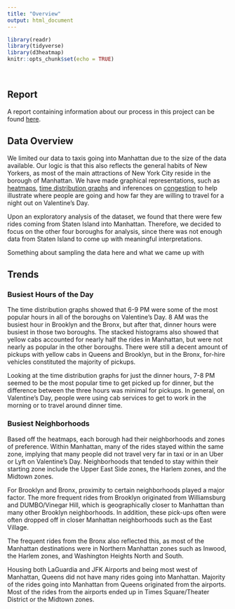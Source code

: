 ```yaml
---
title: "Overview"
output: html_document
---
```


```r
library(readr)
library(tidyverse)
library(d3heatmap)
knitr::opts_chunk$set(echo = TRUE)
```
<p>
</br>
</p>

## Report
A report containing information about our process in this project can be found [here](https://docs.google.com/document/d/1NdZJwZ21d08m8M_eCEaiI_iijkBXc2xY0s1IHqxydMg/edit?usp=sharing).

## Data Overview

We limited our data to taxis going into Manhattan due to the size of the data available. Our logic is that this also reflects the general habits of New Yorkers, as most of the main attractions of New York City reside in the borough of Manhattan. We have made graphical representations, such as [heatmaps](heatmaps.html), [time distribution graphs](timedist.html) and inferences on [congestion](congestion.html) to help illustrate where people are going and how far they are willing to travel for a night out on Valentine's Day.

Upon an exploratory analysis of the dataset, we found that there were few rides coming from Staten Island into Manhattan. Therefore, we decided to focus on the other four boroughs for analysis, since there was not enough data from Staten Island to come up with meaningful interpretations.

Something about sampling the data here and what we came up with
</p>

## Trends

### Busiest Hours of the Day
The time distribution graphs showed that 6-9 PM were some of the most popular hours in all of the boroughs on Valentine’s Day. 8 AM was the busiest hour in Brooklyn and the Bronx, but after that, dinner hours were busiest in those two boroughs. The stacked histograms also showed that yellow cabs accounted for nearly half the rides in Manhattan, but were not nearly as popular in the other boroughs. There were still a decent amount of pickups with yellow cabs in Queens and Brooklyn, but in the Bronx, for-hire vehicles constituted the majority of pickups. 

Looking at the time distribution graphs for just the dinner hours, 7-8 PM seemed to be the most popular time to get picked up for dinner, but the difference between the three hours was minimal for pickups. In general, on Valentine’s Day, people were using cab services to get to work in the morning or to travel around dinner time.

### Busiest Neighborhoods
Based off the heatmaps, each borough had their neighborhoods and zones of preference. Within Manhattan, many of the rides stayed within the same zone, implying that many people did not travel very far in taxi or in an Uber or Lyft on Valentine's Day. Neighborhoods that tended to stay within their starting zone include the Upper East Side zones, the Harlem zones, and the Midtown zones.

For Brooklyn and Bronx, proximity to certain neighborhoods played a major factor. The more frequent rides from Brooklyn originated from Williamsburg and DUMBO/Vinegar Hill, which is geographically closer to Manhattan than many other Brooklyn neighborhoods. In addition, these pick-ups often were often dropped off in closer Manhattan neighborhoods such as the East Village. 

The frequent rides from the Bronx also reflected this, as most of the Manhattan destinations were in Northern Manhattan zones such as Inwood, the Harlem zones, and Washington Heights North and South. 

Housing both LaGuardia and JFK Airports and being most west of Manhattan, Queens did not have many rides going into Manhattan. Majority of the rides going into Manhattan from Queens originated from the airports. Most of the rides from the airports ended up in Times Square/Theater District or the Midtown zones. 
